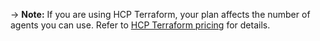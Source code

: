 -> **Note:** If you are using HCP Terraform, your plan affects the number of agents you can use. Refer to [HCP Terraform pricing](https://www.hashicorp.com/products/terraform/pricing) for details.
